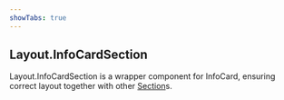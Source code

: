 ```yaml
---
showTabs: true
---
```


## Layout.InfoCardSection

Layout.InfoCardSection is a wrapper component for InfoCard, ensuring correct layout together with other [Section](/uilib/extensions/forms/Layout/Section)s.
